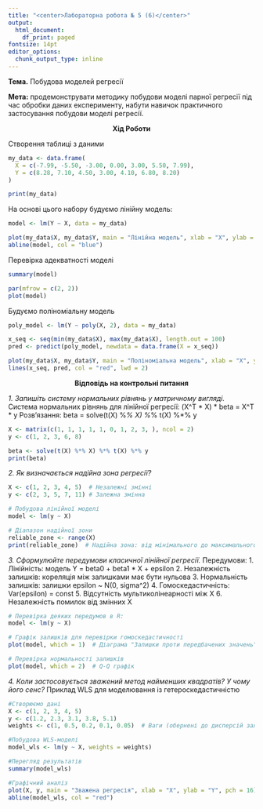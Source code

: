 ---
title: "<center>Лабораторна робота № 5 (6)</center>"
output:
  html_document:
    df_print: paged
fontsize: 14pt
editor_options:
  chunk_output_type: inline
---

**Тема.** Побудова моделей регресії

**Мета:** продемонструвати методику побудови моделі парної регресії під час обробки даних експерименту, набути навичок практичного застосування побудови моделі регресії.

<center>**Хід Роботи**</center>
Створення таблиці з даними
```{r}
my_data <- data.frame(
  X = c(-7.99, -5.50, -3.00, 0.00, 3.00, 5.50, 7.99),
  Y = c(8.28, 7.10, 4.50, 3.00, 4.10, 6.80, 8.20)   
)

print(my_data)
```
На основі цього набору будуємо лінійну модель:
```{r}
model <- lm(Y ~ X, data = my_data)

plot(my_data$X, my_data$Y, main = "Лінійна модель", xlab = "X", ylab = "Y", pch = 16)
abline(model, col = "blue")
```
Перевірка адекватності моделі
```{r}
summary(model)

par(mfrow = c(2, 2))
plot(model)
```
Будуємо поліноміальну модель
```{r}
poly_model <- lm(Y ~ poly(X, 2), data = my_data)

x_seq <- seq(min(my_data$X), max(my_data$X), length.out = 100)
pred <- predict(poly_model, newdata = data.frame(X = x_seq))

plot(my_data$X, my_data$Y, main = "Поліноміальна модель", xlab = "X", ylab = "Y", pch = 16)
lines(x_seq, pred, col = "red", lwd = 2)
```   
<center>**Відповідь на контрольні питання**</center>
*1. Запишіть систему нормальних рівнянь у матричному вигляді.*
Система нормальних рівнянь для лінійної регресії:
(X^T * X) * beta = X^T * y
Розв'язання:
beta = solve(t(X) %*% X) %*% t(X) %*% y

```{r}
X <- matrix(c(1, 1, 1, 1, 1, 0, 1, 2, 3, ), ncol = 2)
y <- c(1, 2, 3, 6, 8)

beta <- solve(t(X) %*% X) %*% t(X) %*% y
print(beta)
```

*2. Як визначається надійна зона регресії?*
```{r}
X <- c(1, 2, 3, 4, 5)  # Незалежні змінні
y <- c(2, 3, 5, 7, 11) # Залежна змінна

# Побудова лінійної моделі
model <- lm(y ~ X)

# Діапазон надійної зони
reliable_zone <- range(X)
print(reliable_zone)  # Надійна зона: від мінімального до максимального значення X
```
*3. Сформулюйте передумови класичної лінійної регресії.*
Передумови:
1. Лінійність: модель Y = beta0 + beta1 * X + epsilon
2. Незалежність залишків: кореляція між залишками має бути нульова
3. Нормальність залишків: залишки epsilon ~ N(0, sigma^2)
4. Гомоскедастичність: Var(epsilon) = const
5. Відсутність мультиколінеарності між X
6. Незалежність помилок від змінних X

```{r}
# Перевірка деяких передумов в R:
model <- lm(y ~ X)

# Графік залишків для перевірки гомоскедастичності
plot(model, which = 1)  # Діаграма "Залишки проти передбачених значень"

# Перевірка нормальності залишків
plot(model, which = 2)  # Q-Q графік
```

*4. Коли застосовується зважений метод найменших квадратів? У чому його сенс?*
Приклад WLS для моделювання із гетероскедастичністю

```{r}
#Створюємо дані
X <- c(1, 2, 3, 4, 5)
y <- c(1.2, 2.3, 3.1, 3.8, 5.1)
weights <- c(1, 0.5, 0.2, 0.1, 0.05)  # Ваги (обернені до дисперсій залишків)

#Побудова WLS-моделі
model_wls <- lm(y ~ X, weights = weights)

#Перегляд результатів
summary(model_wls)

#Графічний аналіз
plot(X, y, main = "Зважена регресія", xlab = "X", ylab = "Y", pch = 16)
abline(model_wls, col = "red")
```